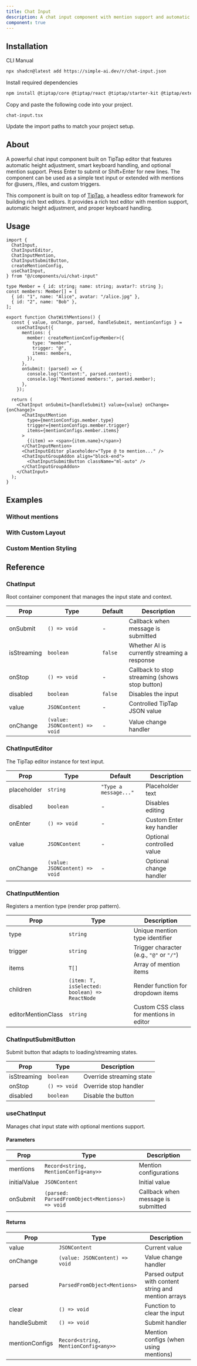 ```yaml
---
title: Chat Input
description: A chat input component with mention support and automatic height adjustment.
component: true
---
```


<ComponentPreview name="chat-input-demo-mentions" description="A basic chat input component." />

## Installation

<CodeTabs>

<TabsList>
  <TabsTrigger value="cli">CLI</TabsTrigger>
  <TabsTrigger value="manual">Manual</TabsTrigger>
</TabsList>
<TabsContent value="cli">

```bash
npx shadcn@latest add https://simple-ai.dev/r/chat-input.json
```

</TabsContent>

<TabsContent value="manual">

<Steps>

<Step>Install required dependencies</Step>

```bash
npm install @tiptap/core @tiptap/react @tiptap/starter-kit @tiptap/extension-mention @tiptap/extension-placeholder @tiptap/suggestion tippy.js
```

<Step>Copy and paste the following code into your project.</Step>

`chat-input.tsx`

<ComponentSource name="chat-input" />

<Step>Update the import paths to match your project setup.</Step>

</Steps>

</TabsContent>

</CodeTabs>


## About

A powerful chat input component built on TipTap editor that features automatic height adjustment, smart keyboard handling, and optional mention support. Press Enter to submit or Shift+Enter for new lines. The component can be used as a simple text input or extended with mentions for @users, /files, and custom triggers.

This component is built on top of [TipTap](https://tiptap.dev/), a headless editor framework for building rich text editors. It provides a rich text editor with mention support, automatic height adjustment, and proper keyboard handling.

## Usage

```tsx
import {
  ChatInput,
  ChatInputEditor,
  ChatInputMention,
  ChatInputSubmitButton,
  createMentionConfig,
  useChatInput,
} from "@/components/ui/chat-input"

type Member = { id: string; name: string; avatar?: string };
const members: Member[] = [
  { id: "1", name: "Alice", avatar: "/alice.jpg" },
  { id: "2", name: "Bob" },
];

export function ChatWithMentions() {
  const { value, onChange, parsed, handleSubmit, mentionConfigs } =
    useChatInput({
      mentions: {
        member: createMentionConfig<Member>({
          type: "member",
          trigger: "@",
          items: members,
        }),
      },
      onSubmit: (parsed) => {
        console.log("Content:", parsed.content);
        console.log("Mentioned members:", parsed.member);
      },
    });

  return (
    <ChatInput onSubmit={handleSubmit} value={value} onChange={onChange}>
      <ChatInputMention
        type={mentionConfigs.member.type}
        trigger={mentionConfigs.member.trigger}
        items={mentionConfigs.member.items}
      >
        {(item) => <span>{item.name}</span>}
      </ChatInputMention>
      <ChatInputEditor placeholder="Type @ to mention..." />
      <ChatInputGroupAddon align="block-end">
        <ChatInputSubmitButton className="ml-auto" />
      </ChatInputGroupAddon>
    </ChatInput>
  );
}
```

## Examples

### Without mentions

<ComponentPreview name="chat-input-demo-simple" />

### With Custom Layout

<ComponentPreview name="chat-input-with-addons" />

### Custom Mention Styling

## Reference

### ChatInput

Root container component that manages the input state and context.

| Prop | Type | Default | Description |
|------|------|---------|-------------|
| onSubmit | `() => void` | - | Callback when message is submitted |
| isStreaming | `boolean` | `false` | Whether AI is currently streaming a response |
| onStop | `() => void` | - | Callback to stop streaming (shows stop button) |
| disabled | `boolean` | `false` | Disables the input |
| value | `JSONContent` | - | Controlled TipTap JSON value |
| onChange | `(value: JSONContent) => void` | - | Value change handler |

### ChatInputEditor

The TipTap editor instance for text input.

| Prop | Type | Default | Description |
|------|------|---------|-------------|
| placeholder | `string` | `"Type a message..."` | Placeholder text |
| disabled | `boolean` | - | Disables editing |
| onEnter | `() => void` | - | Custom Enter key handler |
| value | `JSONContent` | - | Optional controlled value |
| onChange | `(value: JSONContent) => void` | - | Optional change handler |

### ChatInputMention

Registers a mention type (render prop pattern).

| Prop | Type | Description |
|------|------|-------------|
| type | `string` | Unique mention type identifier |
| trigger | `string` | Trigger character (e.g., `"@"` or `"/"`) |
| items | `T[]` | Array of mention items |
| children | `(item: T, isSelected: boolean) => ReactNode` | Render function for dropdown items |
| editorMentionClass | `string` | Custom CSS class for mentions in editor |

### ChatInputSubmitButton

Submit button that adapts to loading/streaming states.

| Prop | Type | Description |
|------|------|-------------|
| isStreaming | `boolean` | Override streaming state |
| onStop | `() => void` | Override stop handler |
| disabled | `boolean` | Disable the button |

### useChatInput

Manages chat input state with optional mentions support.

#### Parameters

| Prop | Type | Description |
|------|------|-------------|
| mentions | `Record<string, MentionConfig<any>>` | Mention configurations |
| initialValue | `JSONContent` | Initial value |
| onSubmit | `(parsed: ParsedFromObject<Mentions>) => void` | Callback when message is submitted |

#### Returns

| Prop | Type | Description |
|------|------|-------------|
| value | `JSONContent` | Current value |
| onChange | `(value: JSONContent) => void` | Value change handler |
| parsed | `ParsedFromObject<Mentions>` | Parsed output with content string and mention arrays |
| clear | `() => void` | Function to clear the input |
| handleSubmit | `() => void` | Submit handler |
| mentionConfigs | `Record<string, MentionConfig<any>>` | Mention configs (when using mentions) |
